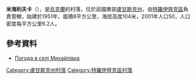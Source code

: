 {{coord|49|42|20|N|38|26|35|E|scale:100000|display=title}}

'''米海利夫卡'''（{{lang-uk|Михайлівка}}），是[[烏克蘭|烏克蘭]]的村落，位於該國東部[[盧甘斯克州|盧甘斯克州]]，由[[特羅伊齊克區|特羅伊齊克區]]負責管轄，始建於1951年，面積8平方公里，海拔高度104米，2001年人口50，人口密度每平方公里6.2人。

==參考資料==
* [http://weather.in.ua/ua/lyganskaja/15873 Погода в селі Михайлівка]

{{DEFAULTSORT:Михайлівка}}
[[Category:盧甘斯克州村落|Category:盧甘斯克州村落]]
[[Category:特羅伊齊克區村落|Category:特羅伊齊克區村落]]


{{Luhansk-geo-stub}}